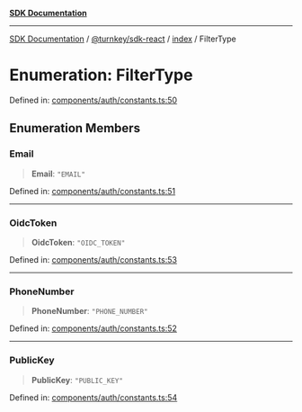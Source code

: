 [**SDK Documentation**](../../../../README.mdx)

***

[SDK Documentation](../../../../packages.mdx) / [@turnkey/sdk-react](../../README.mdx) / [index](../README.mdx) / FilterType

# Enumeration: FilterType

Defined in: [components/auth/constants.ts:50](https://github.com/tkhq/sdk/blob/3a88af7d1d927c6022706911d6af0f92f1440e00/packages/sdk-react/src/components/auth/constants.ts#L50)

## Enumeration Members

### Email

> **Email**: `"EMAIL"`

Defined in: [components/auth/constants.ts:51](https://github.com/tkhq/sdk/blob/3a88af7d1d927c6022706911d6af0f92f1440e00/packages/sdk-react/src/components/auth/constants.ts#L51)

***

### OidcToken

> **OidcToken**: `"OIDC_TOKEN"`

Defined in: [components/auth/constants.ts:53](https://github.com/tkhq/sdk/blob/3a88af7d1d927c6022706911d6af0f92f1440e00/packages/sdk-react/src/components/auth/constants.ts#L53)

***

### PhoneNumber

> **PhoneNumber**: `"PHONE_NUMBER"`

Defined in: [components/auth/constants.ts:52](https://github.com/tkhq/sdk/blob/3a88af7d1d927c6022706911d6af0f92f1440e00/packages/sdk-react/src/components/auth/constants.ts#L52)

***

### PublicKey

> **PublicKey**: `"PUBLIC_KEY"`

Defined in: [components/auth/constants.ts:54](https://github.com/tkhq/sdk/blob/3a88af7d1d927c6022706911d6af0f92f1440e00/packages/sdk-react/src/components/auth/constants.ts#L54)
